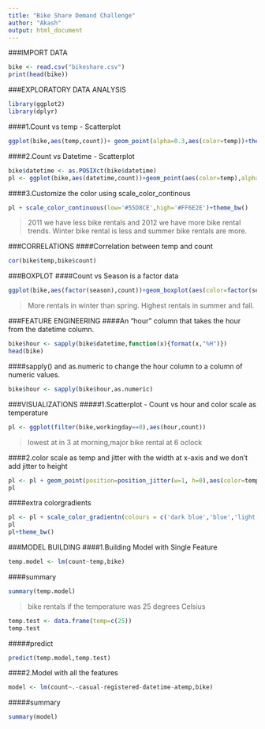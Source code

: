 ---
title: "Bike Share Demand Challenge"
author: "Akash"
output: html_document
---
###IMPORT DATA
```{r}
bike <- read.csv("bikeshare.csv")
print(head(bike))
```
###EXPLORATORY DATA ANALYSIS
```{r,warning=FALSE,include=FALSE}
library(ggplot2)
library(dplyr)
```
####1.Count vs temp - Scatterplot
```{r}
ggplot(bike,aes(temp,count))+ geom_point(alpha=0.3,aes(color=temp))+theme_bw()
```

####2.Count vs Datetime - Scatterplot
```{r}
bike$datetime <- as.POSIXct(bike$datetime)
pl <- ggplot(bike,aes(datetime,count))+geom_point(aes(color=temp),alpha=0.5)
```

####3.Customize the color using scale_color_continous
```{r}
pl + scale_color_continuous(low='#55D8CE',high='#FF6E2E')+theme_bw()
```

>2011 we have less bike rentals and 2012 we have more bike rental trends.
>Winter bike rental is less and summer bike rentals are more.

###CORRELATIONS
####Correlation between temp and count
```{r}
cor(bike$temp,bike$count)
```

###BOXPLOT
####Count vs Season is a factor data
```{r}
ggplot(bike,aes(factor(season),count))+geom_boxplot(aes(color=factor(season)))+theme_bw()
```

>More rentals in winter than spring.
>Highest rentals in summer and fall.

###FEATURE ENGINEERING
####An "hour" column that takes the hour from the datetime column. 
```{r}
bike$hour <- sapply(bike$datetime,function(x){format(x,"%H")})
head(bike)
```

####sapply() and as.numeric to change the hour column to a column of numeric values.
```{r}
bike$hour <- sapply(bike$hour,as.numeric)
```

###VISUALIZATIONS
#####1.Scatterplot - Count vs hour and color scale as temperature
```{r}
pl <- ggplot(filter(bike,workingday==0),aes(hour,count))
```

>lowest at in 3 at morning,major bike rental at 6 oclock

####2.color scale as temp and jitter with the width at x-axis and we don't add jitter to height
```{r}
pl <- pl + geom_point(position=position_jitter(w=1, h=0),aes(color=temp),alpha=0.5)
pl
```

####extra colorgradients
```{r}
pl <- pl + scale_color_gradientn(colours = c('dark blue','blue','light blue','light green','yellow','orange','red'))
pl
pl+theme_bw()
```

###MODEL BUILDING
####1.Building Model with Single Feature
```{r}
temp.model <- lm(count~temp,bike)
```

####summary
```{r}
summary(temp.model)
```

>bike rentals if the temperature was 25 degrees Celsius
```{r}
temp.test <- data.frame(temp=c(25))
temp.test
```

#####predict
```{r}
predict(temp.model,temp.test)
```

####2.Model with all the features
```{r}
model <- lm(count~.-casual-registered-datetime-atemp,bike)
```

#####summary
```{r}
summary(model)
```






